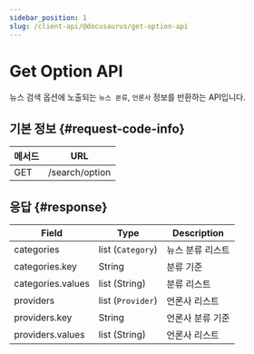 ```yaml
---
sidebar_position: 1
slug: /client-api/@docusaurus/get-option-api
---
```


# Get Option API


뉴스 검색 옵션에 노출되는 `뉴스 분류`, `언론사` 정보를 반환하는 API입니다.

## 기본 정보 {#request-code-info}

| 메서드 | URL            |
| ------ | -------------- |
| GET    | /search/option |

## 응답 {#response}

| Field             | Type              | Description      |
| ----------------- | ----------------- | ---------------- |
| categories        | list (`Category`) | 뉴스 분류 리스트 |
| categories.key    | String            | 분류 기준        |
| categories.values | list (String)     | 분류 리스트      |
| providers         | list (`Provider`) | 언론사 리스트    |
| providers.key     | String            | 언론사 분류 기준 |
| providers.values  | list (String)     | 언론사 리스트    |
